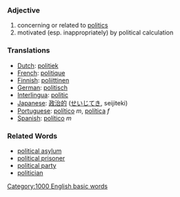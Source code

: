 ===Adjective===

#concerning or related to [[politics]]
#motivated (esp. inappropriately) by political calculation

=== Translations ===
*[[Dutch]]: [[politiek]]
*[[French]]: [[politique]]
*[[Finnish]]: [[poliittinen]]
*[[German]]: [[politisch]]
*[[Interlingua]]: [[politic]]
*[[Japanese]]: [[政治的]] ([[せいじてき]], seijiteki)
*[[Portuguese]]: [[político]] ''m'', [[política]] ''f''
*[[Spanish]]:  [[político]] ''m''

===Related Words===
*[[political asylum]]
*[[political prisoner]]
*[[political party]]
*[[politician]]
[[Category:1000 English basic words]]